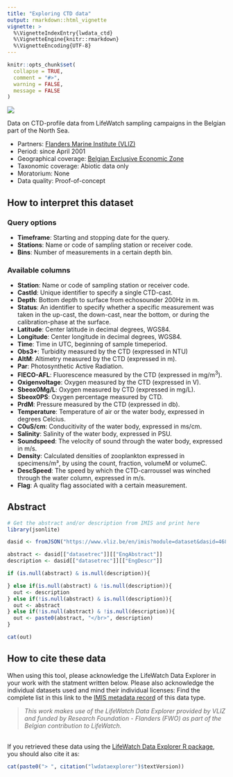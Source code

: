 ```yaml
---
title: "Exploring CTD data"
output: rmarkdown::html_vignette
vignette: >
  %\VignetteIndexEntry{lwdata_ctd}
  %\VignetteEngine{knitr::rmarkdown}
  %\VignetteEncoding{UTF-8}
---
```


```r
knitr::opts_chunk$set(
  collapse = TRUE,
  comment = "#>",
  warning = FALSE,
  message = FALSE
)

```

<!--- Insert image  -->
<img src='41597_2019_32_Fig1_HTML.png' class='rightimg'/>

<!--- Describe datatype in one or two sentences. -->
Data on CTD-profile data from LifeWatch sampling campaigns in the Belgian part of the North Sea.

- Partners: [Flanders Marine Institute (VLIZ)](https://www.vliz.be/en/imis?module=institute&insid=36)
- Period: since April 2001
- Geographical coverage: [Belgian Exclusive Economic Zone](https://www.marineregions.org/gazetteer.php?p=details&id=3293)
- Taxonomic coverage: Abiotic data only
- Moratorium: None
- Data quality: Proof-of-concept
 
## How to interpret this dataset
 
### Query options
* **Timeframe**: Starting and stopping date for the query.
* **Stations**:  Name or code of sampling station or receiver code.
* **Bins**: Number of measurements in a certain depth bin.
 
### Available columns
* **Station**: Name or code of sampling station or receiver code.
* **CastId**: Unique identifier to specify a single CTD-cast.
* **Depth**: Bottom depth to surface from echosounder 200Hz in m.
* **Status**: An identifier to specify whether a specific measurement was taken in the up-cast, the down-cast, near the bottom, or during the calibration-phase at the surface.
* **Latitude**: Center latitude in decimal degrees, WGS84.
* **Longitude**: Center longitude in decimal degrees, WGS84.
* **Time**: Time in UTC, beginning of sample timeperiod.
* **Obs3+**: Turbidity measured by the CTD (expressed in NTU)
* **AltM**: Altimetry measured by the CTD (expressed in m).
* **Par**: Photosynthetic Active Radiation.
* **FIECO-AFL**: Fluorescence measured by the CTD (expressed in mg/m<sup>3</sup>).
* **Oxigenvoltage**: Oxygen measured by the CTD (expressed in V).
* **Sbeox0Mg/L**: Oxygen measured by CTD (expressed in mg/L).
* **Sbeox0PS**: Oxygen percentage measured by CTD.
* **PrdM**: Pressure measured by the CTD (expressed in db).
* **Temperature**: Temperature of air or the water body, expressed in degrees Celcius.
* **C0uS/cm**: Conducitivity of the water body, expressed in ms/cm.
* **Salinity**: Salinity of the water body, expressed in PSU.
* **Soundspeed**: The velocity of sound through the water body, expressed in m/s.
* **Density**: Calculated densities of zooplankton expressed in specimens/m³, by using the count, fraction, volumeM or volumeC.
* **DescSpeed**: The speed by which the CTD-carroussel was winched through the water column, expressed in m/s.
* **Flag**: A quality flag associated with a certain measurement.


## Abstract

```r
# Get the abstract and/or description from IMIS and print here
library(jsonlite)

dasid <- fromJSON("https://www.vliz.be/en/imis?module=dataset&dasid=4686&show=json")

abstract <- dasid[["datasetrec"]][["EngAbstract"]]
description <- dasid[["datasetrec"]][["EngDescr"]]

if (is.null(abstract) & is.null(description)){

} else if(is.null(abstract) & !is.null(description)){
  out <- description
} else if(!is.null(abstract) & is.null(description)){
  out <- abstract
} else if(!is.null(abstract) & !is.null(description)){
  out <- paste0(abstract, "</br>", description)
}

cat(out)
```


## How to cite these data

When using this tool, please acknowledge the LifeWatch Data Explorer in your work with the statment written below. Please also acknowledge the individual datasets used and mind their individual licenses: Find the complete list in this link to the [IMIS metadata record](https://www.vliz.be/en/imis?module=dataset&dasid=4686) of this data type.

> _This work makes use of the LifeWatch Data Explorer provided by VLIZ and funded by Research Foundation - Flanders (FWO) as part of the Belgian contribution to LifeWatch._

</br>
If you retrieved these data using the [LifeWatch Data Explorer R package](https://github.com/lifewatch/lwdataexplorer/), you should also cite it as: 

```r
cat(paste0("> ", citation("lwdataexplorer")$textVersion))
```
